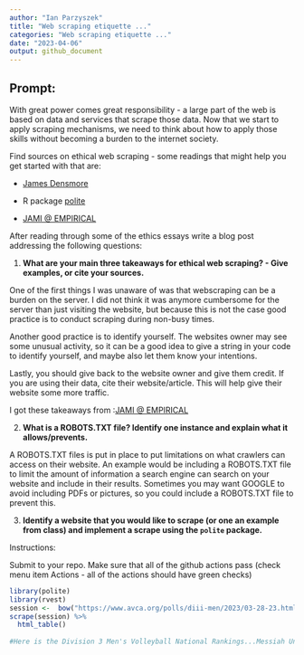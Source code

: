 ```yaml
---
author: "Ian Parzyszek"
title: "Web scraping etiquette ..."
categories: "Web scraping etiquette ..."
date: "2023-04-06"
output: github_document
---
```

 
## Prompt:

With great power comes great responsibility - a large part of the web is based on data and services that scrape those data. 
Now that we start to apply scraping mechanisms, we need to think about how to apply those skills without becoming a burden to the internet society.

Find sources on ethical web scraping - some readings that might help you get started with that are: 

  - [James Densmore](https://towardsdatascience.com/ethics-in-web-scraping-b96b18136f01)

  - R package [polite](https://github.com/dmi3kno/polite)

  - [JAMI @ EMPIRICAL](https://www.empiricaldata.org/dataladyblog/a-guide-to-ethical-web-scraping)


After reading through some of the ethics essays
write a blog post addressing the following questions: 

1. **What are your main three takeaways for ethical web scraping? - Give examples, or cite your sources.**

One of the first things I was unaware of was that webscraping can be a burden on the server. I did not think it was anymore cumbersome for the server than just visiting the website, but because this is not the case good practice is to conduct scraping during non-busy times.

Another good practice is to identify yourself. The websites owner may see some unusual activity, so it can be a good idea to give a string in your code to identify yourself, and maybe also let them know your intentions.

Lastly, you should give back to the website owner and give them credit. If you are using their data, cite their website/article. This will help give their website some more traffic.

I got these takeaways from :[JAMI @ EMPIRICAL](https://www.empiricaldata.org/dataladyblog/a-guide-to-ethical-web-scraping)


2. **What is a ROBOTS.TXT file? Identify one instance and explain what it allows/prevents.**

A ROBOTS.TXT files is put in place to put limitations on what crawlers can access on their website. An example would be including a ROBOTS.TXT file to limit the amount of information a search engine can search on your website and include in their results. Sometimes you may want GOOGLE to avoid including PDFs or pictures, so you could include a ROBOTS.TXT file to prevent this.

3. **Identify a website that you would like to scrape (or one an example from class) and implement a scrape using the `polite` package.**

Instructions:

Submit to your repo. Make sure that all of the github actions pass (check menu item Actions - all of the actions should have green checks)

```r
library(polite)
library(rvest)
session <-  bow("https://www.avca.org/polls/diii-men/2023/03-28-23.html")
scrape(session) %>%
  html_table()
  
#Here is the Division 3 Men's Volleyball National Rankings...Messiah University is ranked 5! Go Falcons!!!!!

```

